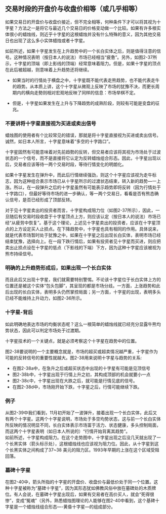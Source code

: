 
## 交易时段的开盘价与收盘价相等（或几乎相等）
如果交易日的开盘价与收盘价接近，但不完全相等，何种条件下才可以将其视为十字星？方法之一是将它与最近几个交易日的价格变动做一个比较。如果有许多根实体很小的蜡烛线，则近乎十字星的这根蜡烛并没有什么特殊的意义，因为其他交易日也出现了这么多小实体蜡烛或者十字星。

如前所述，如果十字星发生在上升趋势中的一个长白实体之后，则是值得注意的信号。这种情况表明（按日本人的说法）市场已经相当“疲惫”。另外，如图2-37所示，十字星的顶端（即上影线的顶端）经常意味着阻力。但是，如果十字星的顶点在此后被超越，则意味着上升趋势还将继续。

<ImageRender alt='test1' width='auto' height='auto' path='/candleNew/3-crosshairs2.png' />

* 如果当时的行情处于横盘之中，十字星既不能代表走熊趋势，也不能代表走牛的趋势。从本质上讲，这个十字星从微观上反映了市场的犹豫不决，而更长周期内的横向走勢则相对宏观地反映了同样的信息：市场举棋不定。

* 但是，十字星如果发生在上升与下降趋势的成熟阶段，则较有可能是变盘的征兆。

### 不要讲将十字星直接视为买进或卖出信号
蜡烛图的使用者有个比较常见的错误，那就是将十字星直接视为买进或卖出信号。诚然，如日本人所言，十字星意味着“多空的十字路口”。

十字星固然有可能意味着对先前趋勢的反转，但交易者应该将其视为市场处于过波状态的一个信号，而不是直接将它认定为反转蜡烛组合形态。因此，十字星出现以后，交易者应该等待一两个交易时段，等待行情变化的明朗化。

如果十字星发生在弹升中，而此后行情继续强劲，则这个十字星应该视为走牛标志，因为这种组合表示市场已从十字星所示的过渡状态结束，转入新的趋势—一上涨。所以，在一段弹升之后的十字星虽然有可能表示趋势即将反转（因为行情处于十字路口），但最好等待市场的进一步确认，等一两个交易日，看看是否有熊态确认信号，是否已经形成了顶部反转。

对于见十字星卖出的投资者而言，十字星构成阻力位（如图2-37所示），因此，一旦随后有交易时段收盘于十字星顶点上方，则应该认定（按日本人的说法）市场已经“从疲劳中恢复”。基于这个理论，上述见十字星卖出的投资者，应该在十字星顶点的上方设定买人止损点。在下降趋势中，十字星也具有相同的作用。具体说来，就是代表市场暂时处于犹豫之中，如果在十字星之后出现长白实体，表明市场已经结束犹豫，选择向上。在一段下跌行情后，如果有投资者见十字星而买进，则应把卖出止损点设在十字星的低点（下影线的下端）下方，因为这种十字星应该被视为熊市持续信号。

### 明确的上升趋势形成后，如果出现一个长白实体
而且此后又出现十字星，我们就需要特别警惕。不论该十字星位于长白实体上方的位置还是被这个实体“包头包脚”，其呈现的都是市场分歧。一方面，上涨趋势和此后出现的长白实体，表明多头仍然掌控局面；另一方面，十字星的出现，表明多头已经不能维持上升动力，如图2-36所示。

<ImageRender alt='test1' width='auto' height='auto' path='/candleNew/3-crosshairs.png' />

### 十字星-背后
如此明确地表达市场的均衡状态呢？这么一根简单的蜡烛线就已经充分显露牛熊均势状态，因此可以判定市场处于过渡期。

十字星技术的一个关键点，就是必须考察这个十字星在趋势中的位置。

图2-38要说明的一个主要概念就是，市场的超买或超卖情况越严重，十字星作为可能的反转信号的重要性就越大。图2-38用来说明十字星与趋势的关系:
* 在图2-38a中，在急升之后或超买状态中出现的十字星有可能是见顶信号
* 图2-38b中，十字星出现于行情上升之初，其构成顶部的机会就要小一点
* 图2-38c中，十字星出现在大跌之后，就可能是行情见底的信号。
* 在图2-38d中，市场刚开始下跌，十字星之后，行情可能继续下跌。

<ImageRender alt='test1' width='auto' height='auto' path='/candleNew/3-crosshairs3.png' />

### 例子
从图2-39中我们看到，11月初开始了一波弹升，接着出现一个长白实体，此后又有两个十字星。这两个十字星说明，市场处于多空均势状态，这与前一个长白实体所反映的情况明显不同，长白实体表示市场富于活力、状态健康，多头控制局面，而这两个十字星表明（如日本人所说的）“行情开始背离其趋势”。<br/>
如前所述，十字星构成阻力。在这个走势图中，十字星出现之后没几天就出现了一个长黑实体（箭头标示处），这根蜡烛线也应该视为阻力位。因此，从十字星到这个长黑实体之间构成了37~38 美元的阻力区。1993年早期的上涨在这个区域受阻回落。

<ImageRender alt='test1' width='auto' height='auto' path='/candleNew/3-crosshairs4.png' />

### 墓碑十字星
在图2-40中，箭头所指的十字星的开盘价、收盘价与最低价处于同一个位置。这种十字星被称为“墓碑十字星”，因为其形态犹如佛教风俗中放在墓碑处的木质牌位。有人会说，在墓碑十字星出现后，如果有交易者在高价买人，就会“死得很惨”，变成“冤魂”（另外，熟悉蜡烛图理论的人能够在图2-40中看到，这个基碑十字星是一个蜡烛线组合形态—-黄昏十字星—的组成部分。

<ImageRender alt='test1' width='auto' height='auto' path='/candleNew/3-crosshairs5.png' />
